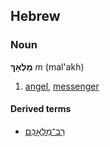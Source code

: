 ==Hebrew==
===Noun===
'''מַלְאָךְ''' ''m'' (mal'akh)

# [[angel]], [[messenger]]

====Derived terms====
*[[רב־מלאכם|רַב־מַלְאָכִם]]